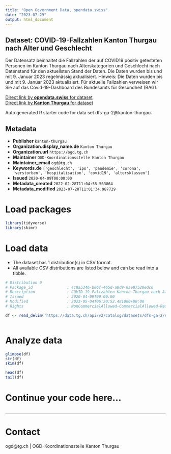 ```yaml
---
title: "Open Government Data, opendata.swiss"
date: "2023-07-29"
output: html_document
---
```


## Dataset: COVID-19-Fallzahlen Kanton Thurgau nach Alter und Geschlecht

Der Datensatz beinhaltet die Fallzahlen der auf COVID19 positiv getesteten Personen im Kanton Thurgau nach Alterskategorien und Geschlecht nach Datenstand für den aktuellsten Stand der Daten. Die Daten wurden bis und mit 9. Januar 2023 regelmässig aktualisiert.
Hinweis: Die Daten wurden bis und mit 9. Januar 2023 aktualisiert. Für aktuelle Fallzahlen verweisen wir Sie auf das Covid-19-Dashboard des Bundesamts für Gesundheit (BAG). 

[Direct link by **opendata.swiss** for dataset](https://opendata.swiss/de/dataset/covid-19-fallzahlen-kanton-thurgau-nach-alter-und-geschlecht)<br>
[Direct link by **Kanton Thurgau** for dataset](https://data.tg.ch/explore/dataset/dfs-ga-2/)

Auto generated R starter code for data set dfs-ga-2@kanton-thurgau.

## Metadata

- **Publisher** `kanton-thurgau`
- **Organization.display_name.de** `Kanton Thurgau`
- **Organization.url** `https://ogd.tg.ch`
- **Maintainer** `OGD-Koordinationsstelle Kanton Thurgau`
- **Maintainer_email** `ogd@tg.ch`
- **Keywords.de** `['geschlecht', 'ips', 'pandemie', 'corona', 'verstorben', 'hospitalisation', 'covid19', 'altersklassen']`
- **Issued** `2020-04-09T00:00:00`
- **Metadata_created** `2022-02-28T11:04:58.563864`
- **Metadata_modified** `2023-07-28T11:01:34.987729`


# Load packages

```r

library(tidyverse)
library(skimr)

```

# Load data

-   The dataset has 1 distribution(s) in CSV format.
-   All available CSV distributions are listed below and can be read into a tibble.

```r

# Distribution 0
# Package_id               : 4c8a5346-b06f-465d-a0d9-0ae87520edc6
# Description              : COVID-19-Fallzahlen Kanton Thurgau nach Alter und Geschlecht (csv)
# Issued                   : 2020-04-09T00:00:00
# Modified                 : 2023-05-04T06:20:52.481000+00:00
# Rights                   : NonCommercialAllowed-CommercialAllowed-ReferenceRequired

df <- read_delim('https://data.tg.ch/api/v2/catalog/datasets/dfs-ga-2/exports/csv')



```

# Analyze data

```r

glimpse(df)
str(df)
skim(df)

head(df)
tail(df)

```

# Continue your code here...

```r

```

------------------------------------------------------------------------

# Contact

ogd@tg.ch | OGD-Koordinationsstelle Kanton Thurgau
